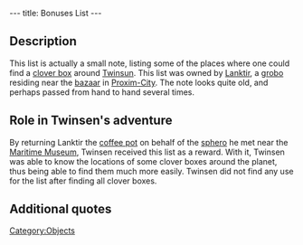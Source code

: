 ---
title: Bonuses List
---

{{Quote|
Quote=Locations of several clover leaves and boxes: There is a box for clover leaves in the sewers of Citadel island, and another in the basement of the tavern; one clover leaf is guarded by a soldier who is located behind sandbags. Another is guarded by a clone in the middle of the ruins on Principal island. Another one is on the roof of the Maritime Museum. Another is guarded by a groboclone to the right of the Teleportation Center's entrance. Another is guarded by a soldier in front of FunFrock's fortress.|
Character=The list.}}

==Description==
This list is actually a small note, listing some of the places where one could find a [[clover box]] around [[Twinsun]]. This list was owned by [[Lanktir]], a [[grobo]] residing near the [[Proxima Island bazaar|bazaar]] in [[Proxim-City]]. The note looks quite old, and perhaps passed from hand to hand several times.

==Role in Twinsen's adventure==
By returning Lanktir the [[coffee pot]] on behalf of the [[sphero]] he met near the [[Maritime Museum]], Twinsen received this list as a reward. With it, Twinsen was able to know the locations of some clover boxes around the planet, thus being able to find them much more easily. Twinsen did not find any use for the list after finding all clover boxes.

==Additional quotes==
{{Quote|
Quote=If you give me back my coffee maker, I'll give you a list of certain places where you can find a rare plant and some boxes. And don't ask me where I found this list!|
Character=Lanktir}}

[[Category:Objects]]